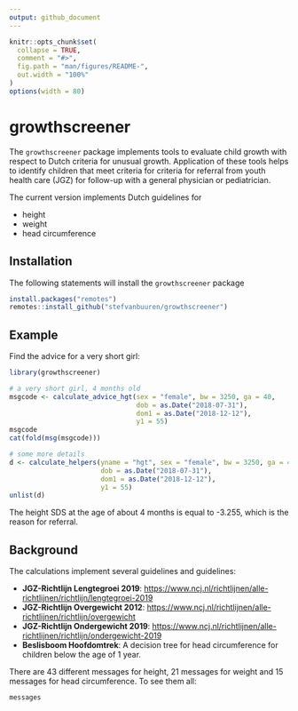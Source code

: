 ```yaml
---
output: github_document
---
```


<!-- README.md is generated from README.Rmd. Please edit that file -->

```r
knitr::opts_chunk$set(
  collapse = TRUE,
  comment = "#>",
  fig.path = "man/figures/README-",
  out.width = "100%"
)
options(width = 80)
```
# growthscreener

<!-- badges: start -->
<!-- badges: end -->

The `growthscreener` package implements tools to evaluate child 
growth with respect to Dutch criteria for unusual growth. 
Application of these tools helps to identify children that meet 
criteria for criteria for referral from youth health care (JGZ) for
follow-up with a general physician or pediatrician.

The current version implements Dutch guidelines for

- height
- weight
- head circumference

## Installation

The following statements will install the `growthscreener` package

```r
install.packages("remotes")
remotes::install_github("stefvanbuuren/growthscreener")
```

## Example

Find the advice for a very short girl:

```r
library(growthscreener)

# a very short girl, 4 months old
msgcode <- calculate_advice_hgt(sex = "female", bw = 3250, ga = 40,
                                dob = as.Date("2018-07-31"),
                                dom1 = as.Date("2018-12-12"), 
                                y1 = 55)
msgcode
cat(fold(msg(msgcode)))

# some more details
d <- calculate_helpers(yname = "hgt", sex = "female", bw = 3250, ga = 40,
                       dob = as.Date("2018-07-31"),
                       dom1 = as.Date("2018-12-12"), 
                       y1 = 55)
unlist(d)
```

The height SDS at the age of about 4 months is equal to -3.255, which is 
the reason for referral.

## Background

The calculations implement several guidelines and guidelines:

- **JGZ-Richtlijn Lengtegroei 2019**: <https://www.ncj.nl/richtlijnen/alle-richtlijnen/richtlijn/lengtegroei-2019>
- **JGZ-Richtlijn Overgewicht 2012**: <https://www.ncj.nl/richtlijnen/alle-richtlijnen/richtlijn/overgewicht>
- **JGZ-Richtlijn Ondergewicht 2019**: <https://www.ncj.nl/richtlijnen/alle-richtlijnen/richtlijn/ondergewicht-2019>
- **Beslisboom Hoofdomtrek**: A decision tree for head circumference for children below the age of 1 year.

There are 43 different messages for height, 21 messages for weight and 15 messages for head circumference. To see them all:

```r
messages
```



